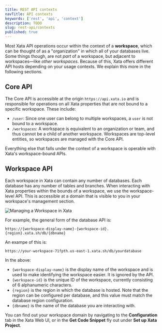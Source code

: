 ```yaml
---
title: REST API contexts
navTitle: API contexts
keywords: ['rest', 'api', 'context']
description: TODO
slug: rest-api/contexts
published: true
---
```


Most Xata API operations occur within the context of a **workspace**, which can be thought of as a "organization" in which all of your databases live. Some things though, are not _part_ of a workspace, but adjacent to workspaces&mdash;like _other workspaces_. Because of this, Xata offers different API hosts depending on your usage contexts. We explain this more in the following sections.

## Core API

The Core API is accessible at the origin `https://api.xata.io` and is responsible for operations on all Xata properties that are not bound to a specific workspace. These include:

- `/user`: Since one user can belong to multiple workspaces, a `user` is not bound to a workspace.
- `/workspaces`: A workspace is equivalent to an organization or team, and thus cannot be a child of another workspace. Workspaces are top-level entities, so workspaces are managed with the Core API.

Everything else that falls under the context of a workspace is operable with Xata's workspace-bound APIs.

## Workspace API

Each workspace in Xata can contain any number of databases. Each database has any number of tables and branches. When interacting with Xata properties within the bounds of a workspace, we use the workspace-level API. This is accessible at a domain that is visible to you in your workspace's management section.

![Managing a Workspace in Xata](images/manage-workspace.png)

For example, the general form of the database API is:

```text
https://{workspace-display-name}-{workspace-id}.{region}.xata.sh/db/{dbname}
```

An exampe of this is:

```text
https://your-workspace-71fpth.us-east-1.xata.sh/db/yourdatabase
```

In the above:

- `{workspace-display-name}` is the display name of the workspace and is used to make identifying the workspace easier. It is ignored by the API.
- `{workspace-id}` is the unique ID of the workspace, currently consisting of 6 alphanumeric characters.
- `{region}` is the region in which the database is hosted. Note that the region can be configured per database, and this value must match the database region configuration.
- `{dbname}` is the name of the database you are interacting with.

You can find out your workspace domain by navigating to the **Configuration** tab in the Xata Web UI, or in the **Get Code Snippet** fly out under **Set up Xata Project**.
